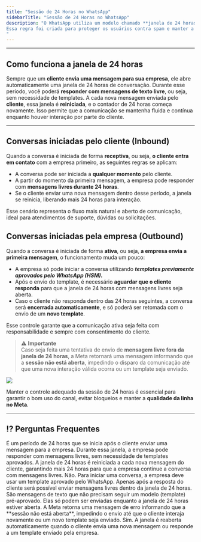 ```yaml
---
title: "Sessão de 24 Horas no WhatsApp"
sidebarTitle: "Sessão de 24 Horas no WhatsApp"
description: "O WhatsApp utiliza um modelo chamado **janela de 24 horas** para controlar as interações entre empresas e clientes. Essa janela é o período em que a empresa pode se comunicar livremente com o cliente, **sem a necessidade de usar modelos de mensagens pré-aprovados (templates)**.
Essa regra foi criada para proteger os usuários contra spam e manter a qualidade da experiência dentro da plataforma.
"
---
```

---

##  Como funciona a janela de 24 horas

Sempre que um **cliente envia uma mensagem para sua empresa**, ele abre automaticamente uma
janela de 24 horas de conversação. Durante esse período, você poderá **responder com mensagens
 de texto livre**, ou seja, sem necessidade de templates.
A cada nova mensagem enviada pelo **cliente**, essa janela é **reiniciada**, e o contador de 24 horas 
começa novamente. Isso permite que a comunicação se mantenha fluida e contínua enquanto houver interação por parte do cliente.

---

##  Conversas iniciadas pelo cliente (Inbound)

Quando a conversa é iniciada de forma **receptiva**, ou seja, **o cliente entra em contato** com a empresa primeiro, as seguintes regras
 se aplicam:

-	A conversa pode ser iniciada a **qualquer momento** pelo cliente.
-	A partir do momento da primeira mensagem, a empresa pode responder com **mensagens livres durante 24 horas**.
-	Se o cliente enviar uma nova mensagem dentro desse período, a janela se reinicia, liberando mais 24 horas para interação.

Esse cenário representa o fluxo mais natural e aberto de comunicação, ideal para atendimentos de suporte, dúvidas ou solicitações.

##  Conversas iniciadas pela empresa (Outbound)

Quando a conversa é iniciada de forma **ativa**, ou seja, **a empresa envia a primeira mensagem**, o funcionamento muda um pouco:
- 	A empresa só pode iniciar a conversa utilizando ***templates previamente aprovados pelo WhatsApp (HSM).***
-	Após o envio do template, é necessário **aguardar que o cliente responda** para que a janela de 24 horas com mensagens livres seja aberta.
-	Caso o cliente não responda dentro das 24 horas seguintes, a conversa será **encerrada automaticamente**, e só poderá ser retomada com o envio de um **novo template**.

Esse controle garante que a comunicação ativa seja feita com responsabilidade e sempre com consentimento do cliente.

> ⚠️ **Importante**  
> Caso seja feita uma tentativa de envio de **mensagem livre fora da janela de 24 horas**, a Meta retornará uma mensagem informando que a **sessão não está aberta**, impedindo o disparo da comunicação até que uma nova interação válida ocorra ou um template seja enviado.


<img src="https://robbublob.blob.core.windows.net/docs/InvenioLive/img1sessao24horas.png" /> 

Manter o controle adequado da sessão de 24 horas é essencial para garantir o bom uso do canal, evitar bloqueios e manter a **qualidade da linha no Meta**. 

---

## ⁉️ Perguntas Frequentes

<AccordionGroup>

  <Accordion title="O que é a janela de 24 horas do WhatsApp?">
    É um período de 24 horas que se inicia após o cliente enviar uma mensagem para a empresa. Durante essa janela, a empresa pode responder com mensagens livres, sem necessidade de templates aprovados.
  </Accordion>

  <Accordion title="O que acontece quando o cliente envia uma nova mensagem dentro da janela?">
    A janela de 24 horas é reiniciada a cada nova mensagem do cliente, garantindo mais 24 horas para que a empresa continue a conversa com mensagens livres.
  </Accordion>

  <Accordion title="A empresa pode iniciar uma conversa a qualquer momento?">
    Não. Para iniciar uma conversa, a empresa deve usar um template aprovado pelo WhatsApp. Apenas após a resposta do cliente será possível enviar mensagens livres dentro da janela de 24 horas.
  </Accordion>

  <Accordion title="O que são mensagens livres?">
    São mensagens de texto que não precisam seguir um modelo (template) pré-aprovado. Elas só podem ser enviadas enquanto a janela de 24 horas estiver aberta.
  </Accordion>

  <Accordion title="O que acontece se a empresa tentar enviar uma mensagem fora da janela de 24 horas?">
    A Meta retorna uma mensagem de erro informando que a **sessão não está aberta**, impedindo o envio até que o cliente interaja novamente ou um novo template seja enviado.
  </Accordion>

  <Accordion title="É possível reabrir a janela de 24 horas?">
    Sim. A janela é reaberta automaticamente quando o cliente envia uma nova mensagem ou responde a um template enviado pela empresa.
  </Accordion>


</AccordionGroup>
